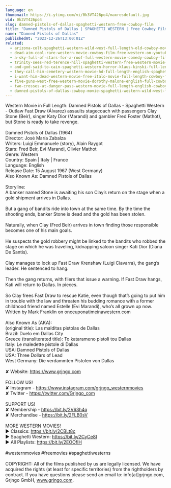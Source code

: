 ```yaml
---
language: en
thumbnail: https://i.ytimg.com/vi/0k3VT426po4/maxresdefault.jpg
vid: 0k3VT426po4
slug: damned-pistols-of-dallas-spaghetti-western-free-cowboy-film
title: "Damned Pistols of Dallas | SPAGHETTI WESTERN | Free Cowboy Film"
name: "Damned Pistols of Dallas"
publishedAt: "2023-12-26T13:00:01Z"
related:
  - arizona-colt-spaghetti-western-wild-west-full-length-old-cowboy-movie
  - dead-aim-cool-rare-western-movie-cowboy-film-free-western-on-youtube-english
  - a-sky-full-of-stars-for-a-roof-full-western-movie-comedy-cowboy-film-free-movie
  - trinity-sees-red-terence-hill-spaghetti-western-free-western-movie-cowboys-full-films
  - and-god-said-to-cain-spaghetti-western-horror-klaus-kinski-full-length-western-movie
  - they-call-him-cemetery-western-movie-hd-full-length-english-spaghetti-western
  - i-want-him-dead-western-movie-free-italo-movie-full-length-cowboy-film
  - five-guns-west-free-western-movie-dorothy-malone-english-full-cowboy-film-full-movie
  - two-crosses-at-danger-pass-western-movie-full-length-english-cowboy-film
  - damned-pistols-of-dallas-cowboy-movie-spaghetti-western-wild-west-free-full-western-movie
---
```


Western Movie in Full Length: Damned Pistols of Dallas - Spaghetti Western - Outlaw Fast Draw (Álvarez) assaults stagecoach with passengers Clay Stone (Beir), singer Katy Dior (Marandi) and gambler Fred Foster (Mathot), but Stone is ready to take revenge. <br />
<br />
Damned Pistols of Dallas (1964)<br />
Director: José María Zabalza<br />
Writers: Luigi Emmanuele (story), Alain Raygot <br />
Stars: Fred Beir, Evi Marandi, Olivier Mathot<br />
Genre: Western <br />
Country: Spain | Italy | France<br />
Language: English<br />
Release Date: 15 August 1967 (West Germany) <br />
Also Known As: Damned Pistols of Dallas <br />
<br />
Storyline:<br />
A banker named Stone is awaiting his son Clay’s return on the stage when a gold shipment arrives in Dallas.<br />
<br />
But a gang of bandits ride into town at the same time. By the time the shooting ends, banker Stone is dead and the gold has been stolen.<br />
<br />
Naturally, when Clay (Fred Beir) arrives in town finding those responsible becomes one of his main goals.<br />
<br />
He suspects the gold robbery might be linked to the bandits who robbed the stage on which he was traveling, kidnapping saloon singer Kati Dior (Diana De Santis).<br />
<br />
Clay manages to lock up Fast Draw Krenshaw (Luigi Ciavarra), the gang’s leader. He sentenced to hang.<br />
<br />
Then the gang returns, with fliers that issue a warning. If Fast Draw hangs, Kati will return to Dallas. In pieces.<br />
<br />
So Clay frees Fast Draw to rescue Katie, even though that’s going to put him in trouble with the law and threaten his budding romance with a former childhood friend named Estelle (Evi Marandi), who’s all grown up now. Written by Mark Franklin on onceuponatimeinawestern.com<br />
<br />
Also Known As (AKA):<br />
(original title): Las malditas pistolas de Dallas<br />
Brazil: Duelo em Dallas City<br />
Greece (transliterated title): To katarameno pistoli tou Dallas<br />
Italy: Le maledette pistole di Dallas<br />
USA: Damned Pistols of Dallas<br />
USA: Three Dollars of Lead<br />
West Germany: Die verdammten Pistolen von Dallas <br />
<br />
✘ Website: https://www.grjngo.com<br />
<br />
FOLLOW US!<br />
✘ Instagram - https://www.instagram.com/grjngo_westernmovies<br />
✘ Twitter - https://twitter.com/Grjngo_com<br />
<br />
SUPPORT US!<br />
✘ Membership - https://bit.ly/2V63h4q<br />
✘ Merchandise - https://bit.ly/2FLB0sV<br />
<br />
MORE WESTERN MOVIES! <br />
► Classics: https://bit.ly/2CBLt8c <br />
► Spaghetti Western: https://bit.ly/2CyCe8I <br />
► All Playlists: https://bit.ly/2EOOfIH <br />
<br />
#westernmovies #freemovies #spaghettiwesterns<br />
<br />
COPYRIGHT: All of the films published by us are legally licensed. We have acquired the rights (at least for specific territories) from the rightholders by contract. If you have questions please send an email to: info[at]grjngo.com, Grjngo GmbH, www.grjngo.com.